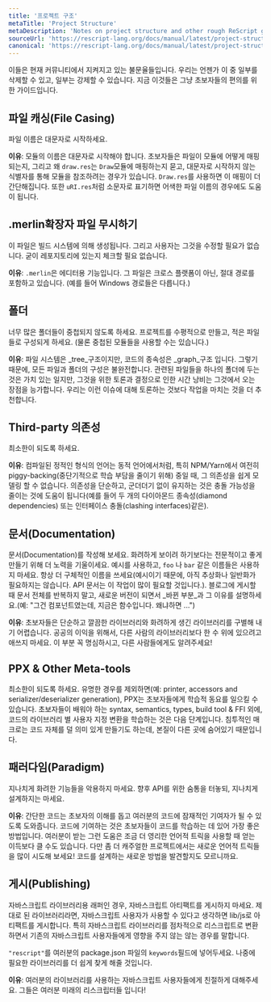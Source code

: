 ```yaml
---
title: '프로젝트 구조'
metaTitle: 'Project Structure'
metaDescription: 'Notes on project structure and other rough ReScript guidelines'
sourceUrl: 'https://rescript-lang.org/docs/manual/latest/project-structure'
canonical: 'https://rescript-lang.org/docs/manual/latest/project-structure'
---
```


이들은 현재 커뮤니티에서 지켜지고 있는 불문율들입니다. 우리는 언젠가 이 중 일부를 삭제할 수 있고, 일부는 강제할 수 있습니다. 지금 이것들은 그냥 초보자들의 편의를 위한 가이드입니다.

## 파일 캐싱(File Casing)

파일 이름은 대문자로 시작하세요.

**이유**: 모듈의 이름은 대문자로 시작해야 합니다. 초보자들은 파일이 모듈에 어떻게 매핑되는지, 그리고 왜 `draw.res`는 `Draw`모듈에 매핑하는지 묻고, 대문자로 시작하지 않는 식별자를 통해 모듈을 참조하려는 경우가 있습니다. `Draw.res`를 사용하면 이 매핑이 더 간단해집니다. 또한 `uRI.res`처럼 소문자로 표기하면 어색한 파일 이름의 경우에도 도움이 됩니다.

## .merlin확장자 파일 무시하기

이 파일은 빌드 시스템에 의해 생성됩니다. 그리고 사용자는 그것을 수정할 필요가 없습니다. 굳이 레포지토리에 있는지 체크할 필요 없습니다.

**이유**: `.merlin`은 에디터용 기능입니다. 그 파일은 크로스 플랫폼이 아닌, 절대 경로를 포함하고 있습니다. (예를 들어 Windows 경로들은 다릅니다.)

## 폴더

너무 많은 폴더들이 중첩되지 않도록 하세요. 프로젝트를 수평적으로 만들고, 적은 파일들로 구성되게 하세요. (물론 중첩된 모듈들을 사용할 수는 있습니다.)

**이유**: 파일 시스템은 _tree_구조이지만, 코드의 종속성은 _graph_구조 입니다. 그렇기 때문에, 모든 파일과 폴더의 구성은 불완전합니다. 관련된 파일들을 하나의 폴더에 두는 것은 가치 있는 일지만, 그것을 위한 토론과 결정으로 인한 시간 낭비는 그것에서 오는 장점을 능가합니다. 우리는 이런 이슈에 대해 토론하는 것보다 작업을 마치는 것을 더 추천합니다.

## Third-party 의존성

최소한이 되도록 하세요.

**이유**: 컴파일된 정적인 형식의 언어는 동적 언어에서처럼, 특히 NPM/Yarn에서 여전히 piggy-backing(중단기적으로 학습 부담을 줄이기 위해) 중일 때, 그 의존성을 쉽게 모델링 할 수 없습니다. 의존성을 단순하고, 군더더기 없이 유지하는 것은 충돌 가능성을 줄이는 것에 도움이 됩니다(예를 들어 두 개의 다이아몬드 종속성(diamond dependencies) 또는 인터페이스 충돌(clashing interfaces)같은).

## 문서(Documentation)

문서(Documentation)를 작성해 보세요. 화려하게 보이려 하기보다는 전문적이고 좋게 만들기 위해 더 노력을 기울이세요. 예시를 사용하고, `foo` 나 `bar` 같은 이름들은 사용하지 마세요. 항상 더 구체적인 이름을 쓰세요(예시이기 때문에, 아직 추상화나 일반화가 필요하지는 않습니다. API 문서는 이 작업이 많이 필요할 것입니다.). 블로그에 게시할 때 문서 전체를 반복하지 말고, 새로운 버전이 되면서 _바뀐 부분_과 그 이유를 설명하세요.(예: "그건 컴포넌트였는데, 지금은 함수입니다. 왜냐하면 ...")

**이유**: 초보자들은 단순하고 깔끔한 라이브러리와 화려하게 생긴 라이브러리를 구별해 내기 어렵습니다. 공공의 이익을 위해서, 다른 사람의 라이브러리보다 한 수 위에 있으려고 애쓰지 마세요. 이 부분 꼭 명심하시고, 다른 사람들에게도 알려주세요!

## PPX & Other Meta-tools

최소한이 되도록 하세요. 유명한 경우를 제외하면(예: printer, accessors and serializer/deserializer generation), PPX는 초보자들에게 학습적 동요를 일으킬 수 있습니다. 초보자들이 배워야 하는 syntax, semantics, types, build tool & FFI 외에, 코드의 라이브러리 별 사용자 지정 변환을 학습하는 것은 다음 단계입니다. 침투적인 매크로는 코드 자체를 덜 의미 있게 만들기도 하는데, 본질이 다른 곳에 숨어있기 때문입니다.

## 패러다임(Paradigm)

지나치게 화려한 기능들을 악용하지 마세요. 향후 API를 위한 숨통을 터놓되, 지나치게 설계하지는 마세요.

**이유**: 간단한 코드는 초보자의 이해를 돕고 여러분의 코드에 잠재적인 기여자가 될 수 있도록 도와줍니다. 코드에 기여하는 것은 초보자들이 코드를 학습하는 데 있어 가장 좋은 방법입니다. 여러분이 받는 그런 도움은 조금 더 영리한 언어적 트릭을 사용할 때 얻는 이득보다 클 수도 있습니다. 다만 좀 더 캐주얼한 프로젝트에서는 새로운 언어적 트릭들을 많이 시도해 보세요! 코드를 설계하는 새로운 방법을 발견할지도 모르니까요.

## 게시(Publishing)

자바스크립트 라이브러리용 래퍼인 경우, 자바스크립트 아티팩트를 게시하지 마세요. 제대로 된 라이브러리라면, 자바스크립트 사용자가 사용할 수 있다고 생각하면 lib/js로 아티팩트를 게시합니다. 특히 자바스크립트 라이브러리를 점차적으로 리스크립트로 변환하면서 기존의 자바스크립트 사용자들에게 영향을 주지 않는 않는 경우를 말합니다.

`"rescript"`를 여러분의 package.json 파일의 `keywords`필드에 넣어두세요. 나중에 필요한 라이브러리를 더 쉽게 찾게 해줄 것입니다.

**이유**: 여러분의 라이브러리를 사용하는 자바스크립트 사용자들에게 친절하게 대해주세요. 그들은 여러분 미래의 리스크립터들 입니다!